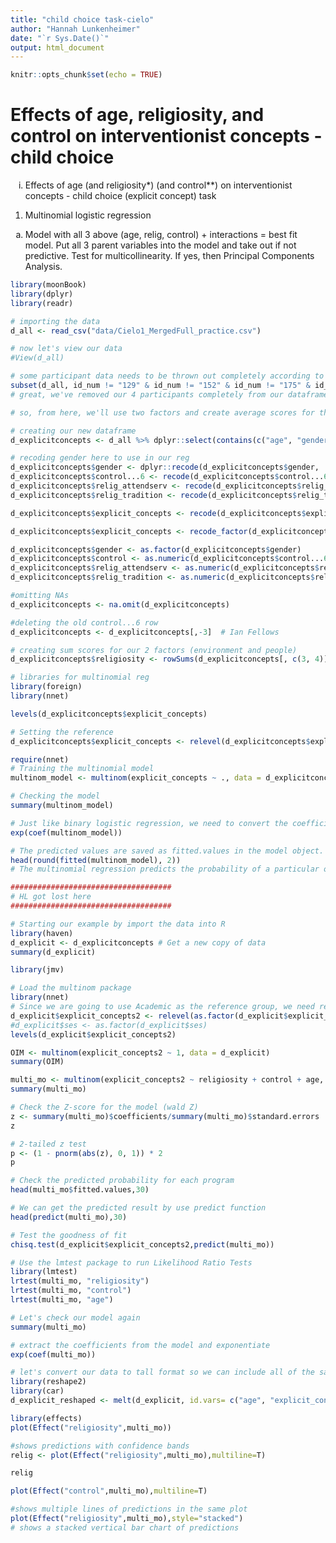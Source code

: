 ```yaml
---
title: "child choice task-cielo"
author: "Hannah Lunkenheimer"
date: "`r Sys.Date()`"
output: html_document
---
```


```r
knitr::opts_chunk$set(echo = TRUE)
```

# Effects of age, religiosity, and control on interventionist concepts - child choice

i.	Effects of age (and religiosity*) (and control**) on interventionist concepts - child choice (explicit concept) task

1.	Multinomial logistic regression
a.	Model with all 3 above (age, relig, control) + interactions = best fit model. Put all 3 parent variables into the model and take out if not predictive. Test for multicollinearity. If yes, then Principal Components Analysis.

```r

library(moonBook)
library(dplyr)
library(readr)

# importing the data
d_all <- read_csv("data/Cielo1_MergedFull_practice.csv")

# now let's view our data
#View(d_all)

# some participant data needs to be thrown out completely according to the red rows in our CSV file, so let's remove those participants completely here (ID 129, 152, 175, and 277)
subset(d_all, id_num != "129" & id_num != "152" & id_num != "175" & id_num != "277")
# great, we've removed our 4 participants completely from our dataframe d_all and now have all of the participants we can use for analyses

```

```r
# so, from here, we'll use two factors and create average scores for them

# creating our new dataframe
d_explicitconcepts <- d_all %>% dplyr::select(contains(c("age", "gender", "control...6", "relig_attendserv", "relig_tradition", "explicit_concepts")))

# recoding gender here to use in our reg
d_explicitconcepts$gender <- dplyr::recode(d_explicitconcepts$gender, 'Male' = 1, 'Female'=2)
d_explicitconcepts$control...6 <- recode(d_explicitconcepts$control...6, 'Really Disagree' = 6, 'Disagree'=5, 'Kind of Disagree' = 4, 'Kind of Agree' = 3, 'Agree' = 2, 'Really Agree' = 1)
d_explicitconcepts$relig_attendserv <- recode(d_explicitconcepts$relig_attendserv, 'Never' = 1, 'Less than once a year'=2, 'A few times a year' = 3, 'A few times a month' = 4, 'A few times a week' = 5, 'Daily' = 6)
d_explicitconcepts$relig_tradition <- recode(d_explicitconcepts$relig_tradition, 'Not at all important' = 1, 'Minimally important'=2, 'Moderately important' = 3, 'Very important' = 4)

d_explicitconcepts$explicit_concepts <- recode(d_explicitconcepts$explicit_concepts, "Jordan, who says God doesn't really make things happen in people's lives." = "Jordan, who says God doesn't really make things happen in people's lives.", "Riley, who says God makes things happen in people's lives, but only at special times." = "Riley, who says God makes things happen in people's lives, but only at special times.", "Riley, who says God makes things happen in people's lives, but only special times." = "Riley, who says God makes things happen in people's lives, but only at special times.", "Sam, who says God makes things happen in people's lives, almost every day." = "Sam, who says God makes things happen in people's lives, almost every day.")

d_explicitconcepts$explicit_concepts <- recode_factor(d_explicitconcepts$explicit_concepts, "Jordan, who says God doesn't really make things happen in people's lives." = "Jordan", "Riley, who says God makes things happen in people's lives, but only at special times." = "Riley", "Riley, who says God makes things happen in people's lives, but only special times" = "Riley", "Sam, who says God makes things happen in people's lives, almost every day." = "Sam")

d_explicitconcepts$gender <- as.factor(d_explicitconcepts$gender)
d_explicitconcepts$control <- as.numeric(d_explicitconcepts$control...6)
d_explicitconcepts$relig_attendserv <- as.numeric(d_explicitconcepts$relig_attendserv)
d_explicitconcepts$relig_tradition <- as.numeric(d_explicitconcepts$relig_tradition)

#omitting NAs
d_explicitconcepts <- na.omit(d_explicitconcepts)

#deleting the old control...6 row
d_explicitconcepts <- d_explicitconcepts[,-3]  # Ian Fellows

# creating sum scores for our 2 factors (environment and people)
d_explicitconcepts$religiosity <- rowSums(d_explicitconcepts[, c(3, 4)]/2)
```

```r
# libraries for multinomial reg
library(foreign)
library(nnet)

levels(d_explicitconcepts$explicit_concepts)

# Setting the reference
d_explicitconcepts$explicit_concepts <- relevel(d_explicitconcepts$explicit_concepts, ref = "Jordan")

require(nnet)
# Training the multinomial model
multinom_model <- multinom(explicit_concepts ~ ., data = d_explicitconcepts)

# Checking the model
summary(multinom_model)

# Just like binary logistic regression, we need to convert the coefficients to odds by taking the exponential of the coefficients.
exp(coef(multinom_model))

# The predicted values are saved as fitted.values in the model object. Let’s see the top 6 observations.
head(round(fitted(multinom_model), 2))
# The multinomial regression predicts the probability of a particular observation to be part of the said level. This is what we are seeing in the above table. Columns represent the classification levels and rows represent the observations.

####################################
# HL got lost here 
####################################

```

```r
# Starting our example by import the data into R
library(haven)
d_explicit <- d_explicitconcepts # Get a new copy of data
summary(d_explicit)

library(jmv)

# Load the multinom package
library(nnet)
# Since we are going to use Academic as the reference group, we need relevel the group.
d_explicit$explicit_concepts2 <- relevel(as.factor(d_explicit$explicit_concepts), ref = "Jordan")
#d_explicit$ses <- as.factor(d_explicit$ses)
levels(d_explicit$explicit_concepts2)

OIM <- multinom(explicit_concepts2 ~ 1, data = d_explicit)
summary(OIM)

multi_mo <- multinom(explicit_concepts2 ~ religiosity + control + age, data = d_explicit,model=TRUE)
summary(multi_mo)

# Check the Z-score for the model (wald Z)
z <- summary(multi_mo)$coefficients/summary(multi_mo)$standard.errors
z

# 2-tailed z test
p <- (1 - pnorm(abs(z), 0, 1)) * 2
p

# Check the predicted probability for each program
head(multi_mo$fitted.values,30)

# We can get the predicted result by use predict function
head(predict(multi_mo),30)

# Test the goodness of fit
chisq.test(d_explicit$explicit_concepts2,predict(multi_mo))

# Use the lmtest package to run Likelihood Ratio Tests
library(lmtest)
lrtest(multi_mo, "religiosity") 
lrtest(multi_mo, "control") 
lrtest(multi_mo, "age") 

# Let's check our model again
summary(multi_mo)

# extract the coefficients from the model and exponentiate
exp(coef(multi_mo))
```

```r
# let's convert our data to tall format so we can include all of the same plots on the same figure
library(reshape2)
library(car)
d_explicit_reshaped <- melt(d_explicit, id.vars= c("age", "explicit_concepts2"))

library(effects)
plot(Effect("religiosity",multi_mo))

#shows predictions with confidence bands
relig <- plot(Effect("religiosity",multi_mo),multiline=T)

relig

plot(Effect("control",multi_mo),multiline=T)

#shows multiple lines of predictions in the same plot
plot(Effect("religiosity",multi_mo),style="stacked")
# shows a stacked vertical bar chart of predictions

```

```r

```


